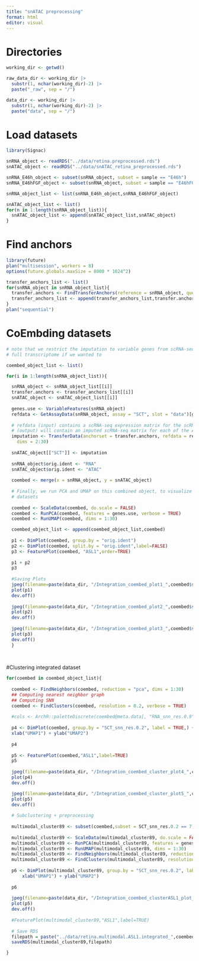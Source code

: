 ```yaml
---
title: "snATAC preprocessing"
format: html
editor: visual
---
```


# Directories 
```r
working_dir <- getwd()

raw_data_dir <- working_dir |>
  substr(1, nchar(working_dir)-2) |>
  paste("_raw", sep = "/")

data_dir <- working_dir |>
  substr(1, nchar(working_dir)-2) |>
  paste("data", sep = "/")

```

# Load datasets
```r
library(Signac)

snRNA_object <- readRDS("../data/retina.preprocessed.rds")
snATAC_object <- readRDS("../data/snATAC_retina_preprocessed.rds")

snRNA_E46h_object <- subset(snRNA_object, subset = sample == "E46h")
snRNA_E46hFGF_object <- subset(snRNA_object, subset = sample == "E46hFGF")

snRNA_object_list <- list(snRNA_E46h_object,snRNA_E46hFGF_object)

snATAC_object_list <- list()
for(n in 1:length(snRNA_object_list)){
  snATAC_object_list <- append(snATAC_object_list,snATAC_object)
}
```

# Find anchors 
```r

library(future)
plan("multisession", workers = 8)
options(future.globals.maxSize = 8000 * 1024^2)

transfer_anchors_list <- list()
for(snRNA_object in snRNA_object_list){
  transfer.anchors <- FindTransferAnchors(reference = snRNA_object, query = snATAC_object, features = VariableFeatures(object = snRNA_object), reference.assay = "SCT", query.assay = "ACTIVITY", reduction = "cca",normalization.method ="SCT")
  transfer_anchors_list <- append(transfer_anchors_list,transfer.anchors)
}
plan("sequential")
```

# CoEmbding datasets
```r
# note that we restrict the imputation to variable genes from scRNA-seq, but could impute the
# full transcriptome if we wanted to

coembed_object_list <- list()

for(i in 1:length(snRNA_object_list)){

  snRNA_object <- snRNA_object_list[[i]]
  transfer.anchors <- transfer_anchors_list[[i]]
  snATAC_object <- snATAC_object_list[[i]]
  
  genes.use <- VariableFeatures(snRNA_object)
  refdata <- GetAssayData(snRNA_object, assay = "SCT", slot = "data")[genes.use, ]
  
  # refdata (input) contains a scRNA-seq expression matrix for the scRNA-seq cells.  imputation
  # (output) will contain an imputed scRNA-seq matrix for each of the ATAC cells
  imputation <- TransferData(anchorset = transfer.anchors, refdata = refdata, weight.reduction = snATAC_object[["lsi"]],
    dims = 2:30)
  
  snATAC_object[["SCT"]] <- imputation
  
  snRNA_object$orig.ident <- "RNA"
  snATAC_object$orig.ident <- "ATAC"
  
  coembed <- merge(x = snRNA_object, y = snATAC_object)
  
  # Finally, we run PCA and UMAP on this combined object, to visualize the co-embedding of both
  # datasets
  
  coembed <- ScaleData(coembed, do.scale = FALSE)
  coembed <- RunPCA(coembed, features = genes.use, verbose = TRUE)
  coembed <- RunUMAP(coembed, dims = 1:30)

  coembed_object_list <- append(coembed_object_list,coembed)
  
  p1 <- DimPlot(coembed, group.by = "orig.ident")
  p2 <- DimPlot(coembed, split.by = "orig.ident",label=FALSE)
  p3 <- FeaturePlot(coembed, "ASL1",order=TRUE)
  
  p1 + p2
  p3
  
  #Saving Plots
  jpeg(filename=paste(data_dir, "/Integration_coembed_plot1_",coembed$sample[[1]],".jpeg", sep = ""))
  plot(p1)
  dev.off()
  
  jpeg(filename=paste(data_dir, "/Integration_coembed_plot2_",coembed$sample[[1]],".jpeg", sep = ""))
  plot(p2)
  dev.off()
  
  jpeg(filename=paste(data_dir, "/Integration_coembed_plot3_",coembed$sample[[1]],".jpeg", sep = ""))
  plot(p3)
  dev.off()
  }
  
  
```
  
#Clustering integrated dataset
```r

for(coembed in coembed_object_list){
  
  coembed <- FindNeighbors(coembed, reduction = "pca", dims = 1:30)
  ## Computing nearest neighbor graph
  ## Computing SNN
  coembed <- FindClusters(coembed, resolution = 0.2, verbose = TRUE)
  
  #cols <- ArchR::paletteDiscrete(coembed@meta.data[, "RNA_snn_res.0.9"])
  
  p4 <- DimPlot(coembed, group.by = "SCT_snn_res.0.2", label = TRUE,) +
  xlab("UMAP1") + ylab("UMAP2")
  
  p4
  
  p5 <- FeaturePlot(coembed,"ASL1",label=TRUE)
  p5
  
  jpeg(filename=paste(data_dir, "/Integration_coembed_cluster_plot4_",coembed$sample[[1]],".jpeg", sep = ""))
  plot(p4)
  dev.off()

  jpeg(filename=paste(data_dir, "/Integration_coembed_cluster_plot5_",coembed$sample[[1]],".jpeg", sep = ""))
  plot(p5)
  dev.off()
  
  # Subclustering + preprocessing
  
  multimodal_cluster89 <- subset(coembed,subset = SCT_snn_res.0.2 == 7 |SCT_snn_res.0.2 == 9)
  
  multimodal_cluster89 <- ScaleData(multimodal_cluster89, do.scale = FALSE)
  multimodal_cluster89 <- RunPCA(multimodal_cluster89, features = genes.use, verbose = TRUE)
  multimodal_cluster89 <- RunUMAP(multimodal_cluster89, dims = 1:30)
  multimodal_cluster89 <- FindNeighbors(multimodal_cluster89, reduction = "pca", dims = 1:30)
  multimodal_cluster89 <- FindClusters(multimodal_cluster89, resolution = 0.2, verbose = TRUE)
  
  p6 <- DimPlot(multimodal_cluster89, group.by = "SCT_snn_res.0.2", label = TRUE,) +
      xlab("UMAP1") + ylab("UMAP2")
      
  p6
  
  jpeg(filename=paste(data_dir, "/Integration_coembed_clusterASL1_plot_",coembed$sample[[1]],".jpeg", sep = ""))
  plot(p5)
  dev.off()
  
  #FeaturePlot(multimodal_cluster89,"ASL1",label=TRUE)
  
  # Save RDS
  filepath = paste("../data/retina.multimodal.ASL1.integrated_",coembed$sample[[1]],".rds",sep="")
  saveRDS(multimodal_cluster89,filepath)

}

```

